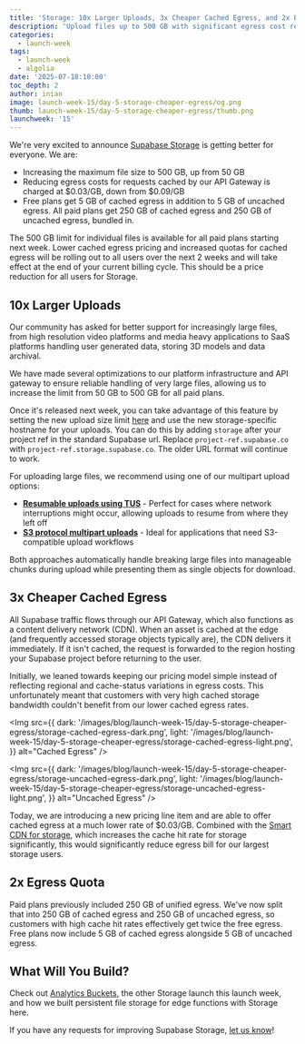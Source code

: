 ```yaml
---
title: 'Storage: 10x Larger Uploads, 3x Cheaper Cached Egress, and 2x Egress Quota'
description: 'Upload files up to 500 GB with significant egress cost reductions.'
categories:
  - launch-week
tags:
  - launch-week
  - algolia
date: '2025-07-18:10:00'
toc_depth: 2
author: inian
image: launch-week-15/day-5-storage-cheaper-egress/og.png
thumb: launch-week-15/day-5-storage-cheaper-egress/thumb.png
launchweek: '15'
---
```


We're very excited to announce [Supabase Storage](/storage) is getting better for everyone. We are:

- Increasing the maximum file size to 500 GB, up from 50 GB
- Reducing egress costs for requests cached by our API Gateway is charged at $0.03/GB, down from $0.09/GB
- Free plans get 5 GB of cached egress in addition to 5 GB of uncached egress. All paid plans get 250 GB of cached egress and 250 GB of uncached egress, bundled in.

The 500 GB limit for individual files is available for all paid plans starting next week. Lower cached egress pricing and increased quotas for cached egress will be rolling out to all users over the next 2 weeks and will take effect at the end of your current billing cycle. This should be a price reduction for all users for Storage.

## 10x Larger Uploads

Our community has asked for better support for increasingly large files, from high resolution video platforms and media heavy applications to SaaS platforms handling user generated data, storing 3D models and data archival.

We have made several optimizations to our platform infrastructure and API gateway to ensure reliable handling of very large files, allowing us to increase the limit from 50 GB to 500 GB for all paid plans.

Once it's released next week, you can take advantage of this feature by setting the new upload size limit [here](/dashboard/project/_/settings/storage) and use the new storage-specific hostname for your uploads. You can do this by adding `storage` after your project ref in the standard Supabase url. Replace `project-ref.supabase.co` with `project-ref.storage.supabase.co`. The older URL format will continue to work.

For uploading large files, we recommend using one of our multipart upload options:

- [**Resumable uploads using TUS**](/docs/guides/storage/uploads/resumable-uploads) - Perfect for cases where network interruptions might occur, allowing uploads to resume from where they left off
- [**S3 protocol multipart uploads**](/docs/guides/storage/uploads/s3-uploads) - Ideal for applications that need S3-compatible upload workflows

Both approaches automatically handle breaking large files into manageable chunks during upload while presenting them as single objects for download.

## 3x Cheaper Cached Egress

All Supabase traffic flows through our API Gateway, which also functions as a content delivery network (CDN). When an asset is cached at the edge (and frequently accessed storage objects typically are), the CDN delivers it immediately. If it isn't cached, the request is forwarded to the region hosting your Supabase project before returning to the user.

Initially, we leaned towards keeping our pricing model simple instead of reflecting regional and cache-status variations in egress costs. This unfortunately meant that customers with very high cached storage bandwidth couldn't benefit from our lower cached egress rates.

<Img
  src={{
    dark: '/images/blog/launch-week-15/day-5-storage-cheaper-egress/storage-cached-egress-dark.png',
    light:
      '/images/blog/launch-week-15/day-5-storage-cheaper-egress/storage-cached-egress-light.png',
  }}
  alt="Cached Egress"
/>

<Img
  src={{
    dark: '/images/blog/launch-week-15/day-5-storage-cheaper-egress/storage-uncached-egress-dark.png',
    light:
      '/images/blog/launch-week-15/day-5-storage-cheaper-egress/storage-uncached-egress-light.png',
  }}
  alt="Uncached Egress"
/>

Today, we are introducing a new pricing line item and are able to offer cached egress at a much lower rate of $0.03/GB. Combined with the [Smart CDN for storage](/docs/guides/storage/cdn/smart-cdn), which increases the cache hit rate for storage significantly, this would significantly reduce egress bill for our largest storage users.

## 2x Egress Quota

Paid plans previously included 250 GB of unified egress. We've now split that into 250 GB of cached egress and 250 GB of uncached egress, so customers with high cache hit rates effectively get twice the free egress. Free plans now include 5 GB of cached egress alongside 5 GB of uncached egress.

## What Will You Build?

Check out [Analytics Buckets](/blog/analytics-buckets), the other Storage launch this launch week, and how we built persistent file storage for edge functions with Storage here.

If you have any requests for improving Supabase Storage, [let us know](https://x.com/supabase)!
